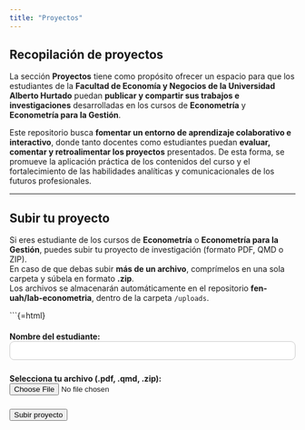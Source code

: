 ```yaml
---
title: "Proyectos"
---
```


## Recopilación de proyectos

La sección **Proyectos** tiene como propósito ofrecer un espacio para que los estudiantes de la **Facultad de Economía y Negocios de la Universidad Alberto Hurtado** puedan **publicar y compartir sus trabajos e investigaciones** desarrolladas en los cursos de **Econometría** y **Econometría para la Gestión**.

Este repositorio busca **fomentar un entorno de aprendizaje colaborativo e interactivo**, donde tanto docentes como estudiantes puedan **evaluar, comentar y retroalimentar los proyectos** presentados. De esta forma, se promueve la aplicación práctica de los contenidos del curso y el fortalecimiento de las habilidades analíticas y comunicacionales de los futuros profesionales.

---

##  Subir tu proyecto

Si eres estudiante de los cursos de **Econometría** o **Econometría para la Gestión**, puedes subir tu proyecto de investigación (formato PDF, QMD o ZIP).  
En caso de que debas subir **más de un archivo**, comprímelos en una sola carpeta y súbela en formato **.zip**.  
Los archivos se almacenarán automáticamente en el repositorio **fen-uah/lab-econometria**, dentro de la carpeta `/uploads`.

```{=html}
<form id="uploadForm" style="margin-top: 20px;">
  <label for="nombre"><strong>Nombre del estudiante:</strong></label><br>
  <input type="text" id="nombre" name="nombre" required 
         style="width:100%;padding:8px;margin-bottom:10px;border-radius:8px;border:1px solid #ccc;"><br>

  <label for="archivo"><strong>Selecciona tu archivo (.pdf, .qmd, .zip):</strong></label><br>
  <input type="file" id="archivo" name="archivo" accept=".pdf,.qmd,.zip" required style="margin-bottom:10px;"><br>

  <button type="submit" class="btn">Subir proyecto</button>
</form>

<p id="resultado" style="margin-top:10px;font-weight:bold;"></p>

<script>
document.getElementById("uploadForm").addEventListener("submit", async (e) => {
  e.preventDefault();
  const nombre = document.getElementById("nombre").value;
  const file = document.getElementById("archivo").files[0];
  if (!file) return;

  // Leer el archivo y convertirlo a Base64
  const reader = new FileReader();
  reader.onload = async () => {
    const content = reader.result.split(",")[1];
    const filename = `${Date.now()}_${file.name}`;

    // Enviar un evento a GitHub Actions (repository_dispatch)
    const response = await fetch("https://api.github.com/repos/fen-uah/lab-econometria/dispatches", {
      method: "POST",
      headers: {
        "Accept": "application/vnd.github.everest-preview+json",
        // El token real está protegido en GitHub Actions (no se expone aquí)
        "Authorization": "Bearer GITHUB_TOKEN_PLACEHOLDER",
        "Content-Type": "application/json"
      },
      body: JSON.stringify({
        event_type: "upload-project",
        client_payload: {
          student: nombre,
          filename: filename,
          content: content
        }
      })
    });

    const result = document.getElementById("resultado");
    if (response.ok) {
      result.style.color = "#2b9348";
      result.innerText = "✅ Tu proyecto fue enviado correctamente. Se guardará en la carpeta uploads.";
    } else {
      result.style.color = "#ff7f11";
      result.innerText = "❌ Error al subir el archivo. Intenta nuevamente o contacta al ayudante.";
    }
  };
  reader.readAsDataURL(file);
});
</script>

